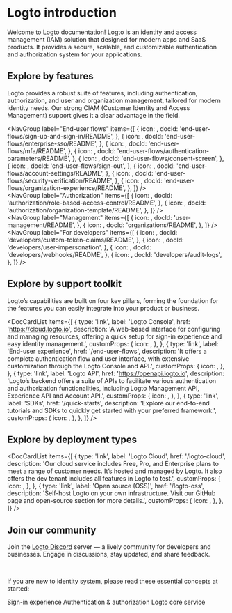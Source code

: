 
# Logto introduction

Welcome to Logto documentation! Logto is an identity and access management (IAM) solution that designed for modern apps and SaaS products. It provides a secure, scalable, and customizable authentication and authorization system for your applications.

## Explore by features

Logto provides a robust suite of features, including authentication, authorization, and user and organization management, tailored for modern identity needs. Our strong CIAM (Customer Identity and Access Management) support gives it a clear advantage in the field.

<NavGroup
  label="End-user flows"
  items={[
    {
      icon: <SignInIcon />,
      docId: 'end-user-flows/sign-up-and-sign-in/README',
    },
    {
      icon: <SsoIcon />,
      docId: 'end-user-flows/enterprise-sso/README',
    },
    {
      icon: <LockIcon />,
      docId: 'end-user-flows/mfa/README',
    },
    {
      icon: <ScreenIcon />,
      docId: 'end-user-flows/authentication-parameters/README',
    },
    {
      icon: <SecurityIcon />,
      docId: 'end-user-flows/consent-screen',
    },
    {
      icon: <SignOutIcon />,
      docId: 'end-user-flows/sign-out',
    },
    {
      icon: <GearIcon />,
      docId: 'end-user-flows/account-settings/README',
    },
    {
      icon: <SecurityIcon />,
      docId: 'end-user-flows/security-verification/README',
    },
    {
      icon: <OrganizationIcon />,
      docId: 'end-user-flows/organization-experience/README',
    },
  ]}
/>
<br />
<NavGroup
  label="Authorization"
  items={[
    {
      icon: <AuthorizationIcon />,
      docId: 'authorization/role-based-access-control/README',
    },
    {
      icon: <AuthorizationIcon />,
      docId: 'authorization/organization-template/README',
    },
  ]}
/>
<br />
<NavGroup
  label="Management"
  items={[
    {
      icon: <UserManagementIcon />,
      docId: 'user-management/README',
    },
    {
      icon: <OrganizationIcon />,
      docId: 'organizations/README',
    },
  ]}
/>
<br />
<NavGroup
  label="For developers"
  items={[
    {
      icon: <GearPlusIcon />,
      docId: 'developers/custom-token-claims/README',
    },
    {
      icon: <ImpersonationIcon />,
      docId: 'developers/user-impersonation',
    },
    {
      icon: <WebhookIcon />,
      docId: 'developers/webhooks/README',
    },
    {
      icon: <AuditLogIcon />,
      docId: 'developers/audit-logs',
    },
  ]}
/>

## Explore by support toolkit

Logto’s capabilities are built on four key pillars, forming the foundation for the features you can easily integrate into your product or business.

<DocCardList
  items={[
    {
      type: 'link',
      label: 'Logto Console',
      href: 'https://cloud.logto.io',
      description:
        'A web-based interface for configuring and managing resources, offering a quick setup for sign-in experience and easy identity management.',
      customProps: {
        icon: <LogtoConsoleIcon />,
      },
    },
    {
      type: 'link',
      label: 'End-user experience',
      href: '/end-user-flows',
      description:
        'It offers a complete authentication flow and user interface, with extensive customization through the Logto Console and API.',
      customProps: {
        icon: <ExperienceIcon />,
      },
    },
    {
      type: 'link',
      label: 'Logto API',
      href: 'https://openapi.logto.io',
      description:
        'Logto’s backend offers a suite of APIs to facilitate various authentication and authorization functionalities, including Logto Management API, Experience API and Account API.',
      customProps: {
        icon: <LogtoApiIcon />,
      },
    },
    {
      type: 'link',
      label: 'SDKs',
      href: '/quick-starts',
      description:
        'Explore our end-to-end tutorials and SDKs to quickly get started with your preferred framework.',
      customProps: {
        icon: <SdkIcon />,
      },
    },
  ]}
/>

## Explore by deployment types

<DocCardList
  items={[
    {
      type: 'link',
      label: 'Logto Cloud',
      href: '/logto-cloud',
      description:
        'Our cloud service includes Free, Pro, and Enterprise plans to meet a range of customer needs. It’s hosted and managed by Logto. It also offers the dev tenant includes all features in Logto to test.',
      customProps: {
        icon: <CloudIcon />,
      },
    },
    {
      type: 'link',
      label: 'Open source (OSS)',
      href: '/logto-oss',
      description:
        'Self-host Logto on your own infrastructure. Visit our GitHub page and open-source section for more details.',
      customProps: {
        icon: <OpenSourceIcon />,
      },
    },
  ]}
/>

## Join our community

Join the [Logto Discord](https://discord.gg/UEPaF3j5e6) server — a lively community for developers and businesses. Engage in discussions, stay updated, and share feedback.

<br />

If you are new to identity system, please read these essential concepts at started:

<Url href="/concepts/sign-in-experience">Sign-in experience</Url>
<Url href="/concepts/authn-vs-authz">Authentication & authorization</Url>
<Url href="/concepts/core-service">Logto core service</Url>
